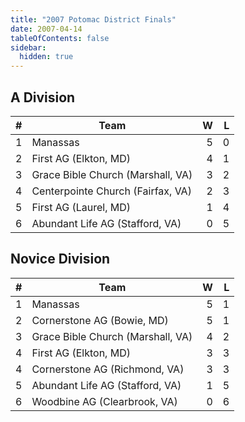 ```yaml
---
title: "2007 Potomac District Finals"
date: 2007-04-14
tableOfContents: false
sidebar:
  hidden: true
---
```


## A Division

|    # | Team                              |    W |    L |
| ---: | --------------------------------- | ---: | ---: |
|    1 | Manassas                          |    5 |    0 |
|    2 | First AG (Elkton, MD)             |    4 |    1 |
|    3 | Grace Bible Church (Marshall, VA) |    3 |    2 |
|    4 | Centerpointe Church (Fairfax, VA) |    2 |    3 |
|    5 | First AG (Laurel, MD)             |    1 |    4 |
|    6 | Abundant Life AG (Stafford, VA)   |    0 |    5 |

## Novice Division

|    # | Team                              |    W |    L |
| ---: | --------------------------------- | ---: | ---: |
|    1 | Manassas                          |    5 |    1 |
|    2 | Cornerstone AG (Bowie, MD)        |    5 |    1 |
|    3 | Grace Bible Church (Marshall, VA) |    4 |    2 |
|    4 | First AG (Elkton, MD)             |    3 |    3 |
|    4 | Cornerstone AG (Richmond, VA)     |    3 |    3 |
|    5 | Abundant Life AG (Stafford, VA)   |    1 |    5 |
|    6 | Woodbine AG (Clearbrook, VA)      |    0 |    6 |

